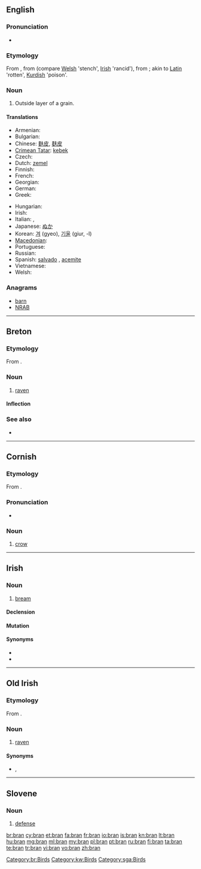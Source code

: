 {{also|brân}}
==English==
{{wikipedia}}

===Pronunciation===
* {{rhymes|æn}}

===Etymology===
From {{etyl|xno}} {{term|bren|bren, bran|bran, filth|lang=xno}}, from {{etyl|cel-gau}} {{term|brennos||rotten|lang=cel-gau}} (compare [[Welsh]] {{term|braen|lang=cy}} 'stench', [[Irish]] {{term|bréan|lang=ga}} 'rancid'), from {{proto|Celtic|braknos}}; akin to [[Latin]] {{term|marcidus|lang=la}} 'rotten', [[Kurdish]] {{term|merk|lang=ku}} 'poison'.

===Noun===
{{en-noun|-}}

# Outside layer of a grain.

====Translations====
{{trans-top|outside layer of a grain}}
* Armenian: {{t-|hy|թեփ|tr=t’ep’}}
* Bulgarian: {{t|bg|трици|p}}
* Chinese: [[麩皮]], [[麸皮]]
* [[Crimean Tatar]]: [[kebek]]
* Czech: {{t-|cs|otruby|f|p}}
* Dutch: [[zemel]] {{m}}
* Finnish: {{t+|fi|lese}}
* French: {{t+|fr|son|m}}
* Georgian: {{tø|ka|ქატო|tr=kʻato|sc=Geor}}
* German: {{t+|de|Kleie|f}}
* Greek: {{t+|el|πίτουρο|n}}
{{trans-mid}}
* Hungarian: {{t+|hu|korpa}}
* Irish: {{t-|ga|bran|m|xs=Irish}}
* Italian: {{t+|it|crusca|f}}, {{t-|it|semola|f}}
* Japanese: [[ぬか]]
* Korean: [[겨]] (gyeo), [[기울]] (giur, -l)
* [[Macedonian]]: {{t|mk|трица|f|tr=tríca}}
* Portuguese: {{t+|pt|farelo|m}}
* Russian: {{t+|ru|отруби|f|p|tr=ótrubi}}
* Spanish: [[salvado]] {{m}}, [[acemite]] {{qualifier|archaic}}
* Vietnamese: {{t+|vi|cám|xs=Vietnamese}}
* Welsh: {{t|cy|eisin|p|xs=Welsh}}
{{trans-bottom}}

===Anagrams===
* [[barn#English|barn]]
* [[NRAB#English|NRAB]]

----

==Breton==

===Etymology===
From {{proto|Celtic|brano-|raven|lang=br}}.

===Noun===
{{infl|br|noun|g=m}}

# [[raven]]

====Inflection====
{{br-noun-mutation|b|ran|rini|g=m}}

===See also===
* {{l|br|frav}}

[[Category:br:Birds]]

----

==Cornish==

===Etymology===
From {{proto|Celtic|brano-|raven|lang=kw}}.

===Pronunciation===
* {{IPA|[bɹæːn]|lang=kw}}

===Noun===
{{infl|kw|noun|g=m|plural|brini|or|briny}}

# [[crow]]

[[Category:kw:Birds]]

----

==Irish==

===Noun===
{{infl|ga|noun|g=m}}

# [[bream]]

====Declension====
{{ga-noun-m1|b|ran|rain}}

====Mutation====
{{ga mut cons|b|ran}}

====Synonyms====
* {{l|ga|bréan}}
* {{l|ga|deargán}}

----

==Old Irish==

===Etymology===
From {{proto|Celtic|brano-|raven|lang=sga}}.

===Noun===
{{infl|sga|noun|g=m}}

# [[raven]]

====Synonyms====
* {{l|sga|fiach}}, {{l|sga|trogan}}

[[Category:sga:Birds]]

----

==Slovene==

===Noun===
{{infl|sl|noun|g=f}}

# [[defense]]

[[br:bran]]
[[cy:bran]]
[[et:bran]]
[[fa:bran]]
[[fr:bran]]
[[io:bran]]
[[is:bran]]
[[kn:bran]]
[[lt:bran]]
[[hu:bran]]
[[mg:bran]]
[[ml:bran]]
[[my:bran]]
[[pl:bran]]
[[pt:bran]]
[[ru:bran]]
[[fi:bran]]
[[ta:bran]]
[[te:bran]]
[[tr:bran]]
[[vi:bran]]
[[vo:bran]]
[[zh:bran]]